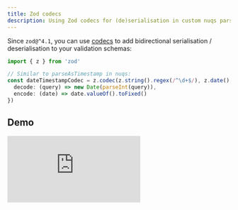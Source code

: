 ```yaml
---
title: Zod codecs
description: Using Zod codecs for (de)serialisation in custom nuqs parser
---
```


Since `zod@^4.1`, you can use [codecs](https://zod.dev/codecs)
to add bidirectional serialisation / deserialisation to your validation schemas:

```ts
import { z } from 'zod'

// Similar to parseAsTimestamp in nuqs:
const dateTimestampCodec = z.codec(z.string().regex(/^\d+$/), z.date(), {
  decode: (query) => new Date(parseInt(query)),
  encode: (date) => date.valueOf().toFixed()
})
```

## Demo

<iframe
  src="https://www.youtube-nocookie.com/embed/k4lWvklUxUE"
  title="YouTube video player"
  frameBorder="0"
  allow="autoplay; encrypted-media; picture-in-picture; web-share"
  referrerPolicy="strict-origin-when-cross-origin"
  allowFullScreen
  className='aspect-video w-full max-w-2xl mx-auto mb-8'
/>


<Suspense fallback={(
  <ZodCodecsDemoSkeleton className='animate-pulse'>
    <div className='h-32 bg-muted/25 rounded-md flex items-center justify-center text-sm text-muted-foreground'>
      Loading demo…
    </div>
  </ZodCodecsDemoSkeleton>
)}>
  <ZodCodecsDemo/>
</Suspense>


Source code:

<ZodCodecsSource/>

## Refinements

The cool part is being able to add string constraints to the first type in a codec.
It has to be rooted as a string data type (because that's what the URL
will give us), but you can add **refinements**:

```ts
z.codec(z.uuid(), ...)
z.codec(z.email(), ...)
z.codec(z.base64url(), ...)
```

See the [complete list](https://zod.dev/api?id=string-formats) of string-based
refinements you can use.

<Callout title="Caveats" type="warning">
  As stated in the Zod docs, you [cannot use transforms in codecs](https://zod.dev/codecs#transforms).
</Callout>